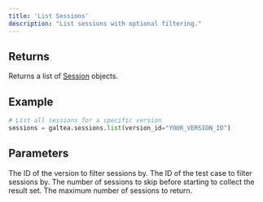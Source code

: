 ```yaml
---
title: 'List Sessions'
description: "List sessions with optional filtering."
---
```


## Returns
Returns a list of [Session](/concepts/product/session) objects.

## Example
```python
# List all sessions for a specific version
sessions = galtea.sessions.list(version_id="YOUR_VERSION_ID")
```

## Parameters
<ResponseField name="version_id" type="string" required>
  The ID of the version to filter sessions by.
</ResponseField>
<ResponseField name="test_case_id" type="string" optional>
  The ID of the test case to filter sessions by.
</ResponseField>
<ResponseField name="offset" type="int" optional>
  The number of sessions to skip before starting to collect the result set.
</ResponseField>
<ResponseField name="limit" type="int" optional>
  The maximum number of sessions to return.
</ResponseField>
